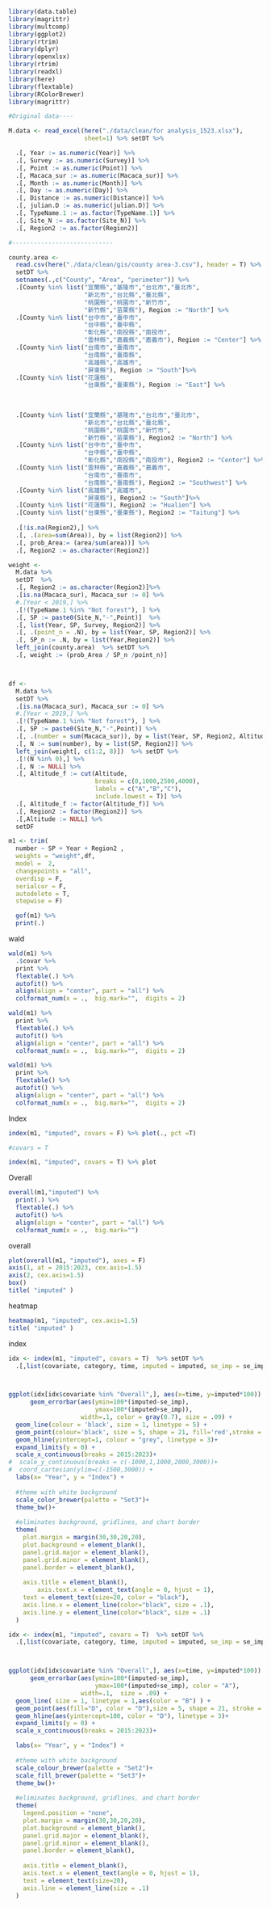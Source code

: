 ```r
library(data.table)
library(magrittr)
library(multcomp)
library(ggplot2)
library(rtrim)
library(dplyr)
library(openxlsx)
library(rtrim)
library(readxl)
library(here)
library(flextable)
library(RColorBrewer) 
library(magrittr)

```


```r
#Original data---- 

M.data <- read_excel(here("./data/clean/for analysis_1523.xlsx"),
                     sheet=1) %>% setDT %>% 

  .[, Year := as.numeric(Year)] %>% 
  .[, Survey := as.numeric(Survey)] %>% 
  .[, Point := as.numeric(Point)] %>% 
  .[, Macaca_sur := as.numeric(Macaca_sur)] %>% 
  .[, Month := as.numeric(Month)] %>% 
  .[, Day := as.numeric(Day)] %>% 
  .[, Distance := as.numeric(Distance)] %>% 
  .[, julian.D := as.numeric(julian.D)] %>% 
  .[, TypeName.1 := as.factor(TypeName.1)] %>% 
  .[, Site_N := as.factor(Site_N)] %>% 
  .[, Region2 := as.factor(Region2)] 

#----------------------------

county.area <- 
  read.csv(here("./data/clean/gis/county area-3.csv"), header = T) %>%  #因為編碼問題所以從county area-2換成county area-3
  setDT %>% 
  setnames(.,c("County", "Area", "perimeter")) %>% 
  .[County %in% list("宜蘭縣","基隆市","台北市","臺北市",
                     "新北市","台北縣","臺北縣",
                     "桃園縣","桃園市","新竹市",
                     "新竹縣","苗栗縣"), Region := "North"] %>%
  .[County %in% list("台中市","臺中市",
                     "台中縣","臺中縣",
                     "彰化縣","南投縣","南投市",
                     "雲林縣","嘉義縣","嘉義市"), Region := "Center"] %>%
  .[County %in% list("台南市","臺南市",
                     "台南縣","臺南縣",
                     "高雄縣","高雄市",
                     "屏東縣"), Region := "South"]%>%
  .[County %in% list("花蓮縣",
                     "台東縣","臺東縣"), Region := "East"] %>% 
  
  
  
  .[County %in% list("宜蘭縣","基隆市","台北市","臺北市",
                     "新北市","台北縣","臺北縣",
                     "桃園縣","桃園市","新竹市",
                     "新竹縣","苗栗縣"), Region2 := "North"] %>% 
  .[County %in% list("台中市","臺中市",
                     "台中縣","臺中縣",
                     "彰化縣","南投縣","南投市"), Region2 := "Center"] %>% 
  .[County %in% list("雲林縣","嘉義縣","嘉義市",
                     "台南市","臺南市",
                     "台南縣","臺南縣"), Region2 := "Southwest"] %>%
  .[County %in% list("高雄縣","高雄市",
                     "屏東縣"), Region2 := "South"]%>%
  .[County %in% list("花蓮縣"), Region2 := "Hualien"] %>%
  .[County %in% list("台東縣","臺東縣"), Region2 := "Taitung"] %>% 
  
  .[!is.na(Region2),] %>% 
  .[, .(area=sum(Area)), by = list(Region2)] %>% 
  .[, prob_Area:= (area/sum(area))] %>% 
  .[, Region2 := as.character(Region2)]

weight <- 
  M.data %>% 
  setDT  %>% 
  .[, Region2 := as.character(Region2)]%>% 
  .[is.na(Macaca_sur), Macaca_sur := 0] %>% 
  #.[Year < 2019,] %>%
  .[!(TypeName.1 %in% "Not forest"), ] %>% 
  .[, SP := paste0(Site_N,"-",Point)]  %>%
  .[, list(Year, SP, Survey, Region2)] %>%
  .[, .(point_n = .N), by = list(Year, SP, Region2)] %>% 
  .[, SP_n := .N, by = list(Year,Region2)] %>%
  left_join(county.area)  %>% setDT %>%
  .[, weight := (prob_Area / SP_n /point_n)]  



df <- 
  M.data %>% 
  setDT %>% 
  .[is.na(Macaca_sur), Macaca_sur := 0] %>% 
  #.[Year < 2019,] %>%
  .[!(TypeName.1 %in% "Not forest"), ] %>% 
  .[, SP := paste0(Site_N,"-",Point)] %>% 
  .[, .(number = sum(Macaca_sur)), by = list(Year, SP, Region2, Altitude)] %>% 
  .[, N := sum(number), by = list(SP, Region2)] %>% 
  left_join(weight[, c(1:2, 8)])  %>% setDT %>%
  .[!(N %in% 0),] %>% 
  .[, N := NULL] %>% 
  .[, Altitude_f := cut(Altitude,
                        breaks = c(0,1000,2500,4000),
                        labels = c("A","B","C"),
                        include.lowest = T)] %>%
  .[, Altitude_f := factor(Altitude_f)] %>%
  .[, Region2 := factor(Region2)] %>% 
  .[,Altitude := NULL] %>% 
  setDF
```


```r
m1 <- trim(
  number ~ SP + Year + Region2 ,
  weights = "weight",df,
  model =  2,
  changepoints = "all",
  overdisp = F,
  serialcor = F, 
  autodelete = T, 
  stepwise = F)
```


```r
  gof(m1) %>% 
  print(.) 
```

wald
```r
wald(m1) %>%
  .$covar %>%  
  print %>% 
  flextable(.) %>% 
  autofit() %>% 
  align(align = "center", part = "all") %>% 
  colformat_num(x = .,  big.mark="",  digits = 2)
```



```r
wald(m1) %>% 
  print %>% 
  flextable(.) %>% 
  autofit() %>% 
  align(align = "center", part = "all") %>% 
  colformat_num(x = .,  big.mark="",  digits = 2)
```


```r
wald(m1) %>% 
  print %>% 
  flextable() %>% 
  autofit() %>% 
  align(align = "center", part = "all") %>% 
  colformat_num(x = .,  big.mark="",  digits = 2)
```



Index  
```r
index(m1, "imputed", covars = F) %>% plot(., pct =T)
```


```r
#covars = T

index(m1, "imputed", covars = T) %>% plot
```

Overall
```r
overall(m1,"imputed") %>% 
  print(.) %>% 
  flextable(.) %>% 
  autofit() %>% 
  align(align = "center", part = "all") %>% 
  colformat_num(x = .,  big.mark="")
```

overall  
```r
plot(overall(m1, "imputed"), axes = F)
axis(1, at = 2015:2023, cex.axis=1.5)
axis(2, cex.axis=1.5)
box()
title( "imputed" )
```

heatmap
```r
heatmap(m1, "imputed", cex.axis=1.5) 
title( "imputed" )
```

index
```r
idx <- index(m1, "imputed", covars = T)  %>% setDT %>%
  .[,list(covariate, category, time, imputed = imputed, se_imp = se_imp)] 



ggplot(idx[idx$covariate %in% "Overall",], aes(x=time, y=imputed*100)) +
      geom_errorbar(aes(ymin=100*(imputed-se_imp),
                        ymax=100*(imputed+se_imp)),
                    width=.1, color = gray(0.7), size = .09) +
  geom_line(colour = 'black', size = 1, linetype = 5) +
  geom_point(colour='black', size = 5, shape = 21, fill='red',stroke = 2) +
  geom_hline(yintercept=1, colour = "grey", linetype = 3)+
  expand_limits(y = 0) +
  scale_x_continuous(breaks = 2015:2023)+
#  scale_y_continuous(breaks = c(-1000,1,1000,2000,3000))+
#  coord_cartesian(ylim=c(-1500,3000)) +
  labs(x= "Year", y = "Index") + 
  
  #theme with white background
  scale_color_brewer(palette = "Set3")+
  theme_bw()+
  
  #eliminates background, gridlines, and chart border
  theme(
    plot.margin = margin(30,30,20,20),
    plot.background = element_blank(),
    panel.grid.major = element_blank(),
    panel.grid.minor = element_blank(),
    panel.border = element_blank(),
    
    axis.title = element_blank(),
        axis.text.x = element_text(angle = 0, hjust = 1),
    text = element_text(size=20, color = "black"),
    axis.line.x = element_line(color="black", size = .1),
    axis.line.y = element_line(color="black", size = .1)
  )
```

```r
idx <- index(m1, "imputed", covars = T)  %>% setDT %>%
  .[,list(covariate, category, time, imputed = imputed, se_imp = se_imp)] 



ggplot(idx[idx$covariate %in% "Overall",], aes(x=time, y=imputed*100)) +
      geom_errorbar(aes(ymin=100*(imputed-se_imp),
                        ymax=100*(imputed+se_imp), color = "A"),
                    width=.1,  size = .09) +
  geom_line( size = 1, linetype = 1,aes(color = "B") ) +
  geom_point(aes(fill="D", color = "D"),size = 5, shape = 21, stroke = 2) +
  geom_hline(aes(yintercept=100, color = "D"), linetype = 3)+
  expand_limits(y = 0) +
  scale_x_continuous(breaks = 2015:2023)+

  labs(x= "Year", y = "Index") + 
  
  #theme with white background
  scale_colour_brewer(palette = "Set2")+
  scale_fill_brewer(palette = "Set3")+
  theme_bw()+
  
  #eliminates background, gridlines, and chart border
  theme(
    legend.position = "none",
    plot.margin = margin(30,30,20,20),
    plot.background = element_blank(),
    panel.grid.major = element_blank(),
    panel.grid.minor = element_blank(),
    panel.border = element_blank(),
    
    axis.title = element_blank(),
    axis.text.x = element_text(angle = 0, hjust = 1),
    text = element_text(size=20),
    axis.line = element_line(size = .1)
  )
```


